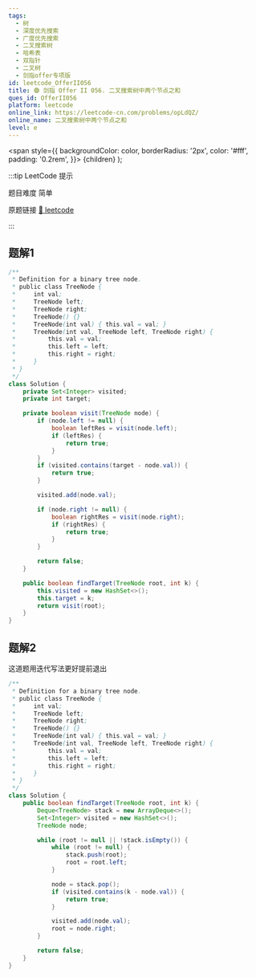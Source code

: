 ```yaml
---
tags:
  - 树
  - 深度优先搜索
  - 广度优先搜索
  - 二叉搜索树
  - 哈希表
  - 双指针
  - 二叉树
  - 剑指offer专项版
id: leetcode_OfferII056
title: 🟢 剑指 Offer II 056. 二叉搜索树中两个节点之和
ques_id: OfferII056
platform: leetcode
online_link: https://leetcode-cn.com/problems/opLdQZ/
online_name: 二叉搜索树中两个节点之和
level: e
---
```


  <span
    style={{
      backgroundColor: color,
      borderRadius: '2px',
      color: '#fff',
      padding: '0.2rem',
    }}>
    {children}
  </span>
);

:::tip LeetCode 提示

题目难度 <Highlight color="#00b8a3">简单</Highlight>

原题链接 [🔗 leetcode](https://leetcode-cn.com/problems/opLdQZ/)

:::

## 题解1

```java
/**
 * Definition for a binary tree node.
 * public class TreeNode {
 *     int val;
 *     TreeNode left;
 *     TreeNode right;
 *     TreeNode() {}
 *     TreeNode(int val) { this.val = val; }
 *     TreeNode(int val, TreeNode left, TreeNode right) {
 *         this.val = val;
 *         this.left = left;
 *         this.right = right;
 *     }
 * }
 */
class Solution {
    private Set<Integer> visited;
    private int target;

    private boolean visit(TreeNode node) {
        if (node.left != null) {
            boolean leftRes = visit(node.left);
            if (leftRes) {
                return true;
            }
        }
        if (visited.contains(target - node.val)) {
            return true;
        }

        visited.add(node.val);

        if (node.right != null) {
            boolean rightRes = visit(node.right);
            if (rightRes) {
                return true;
            }
        }

        return false;
    }

    public boolean findTarget(TreeNode root, int k) {
        this.visited = new HashSet<>();
        this.target = k;
        return visit(root);
    }
}
```

## 题解2

这道题用迭代写法更好提前退出

```java
/**
 * Definition for a binary tree node.
 * public class TreeNode {
 *     int val;
 *     TreeNode left;
 *     TreeNode right;
 *     TreeNode() {}
 *     TreeNode(int val) { this.val = val; }
 *     TreeNode(int val, TreeNode left, TreeNode right) {
 *         this.val = val;
 *         this.left = left;
 *         this.right = right;
 *     }
 * }
 */
class Solution {
    public boolean findTarget(TreeNode root, int k) {
        Deque<TreeNode> stack = new ArrayDeque<>();
        Set<Integer> visited = new HashSet<>();
        TreeNode node;

        while (root != null || !stack.isEmpty()) {
            while (root != null) {
                stack.push(root);
                root = root.left;
            }

            node = stack.pop();
            if (visited.contains(k - node.val)) {
                return true;
            }

            visited.add(node.val);
            root = node.right;
        }

        return false;
    }
}
```

